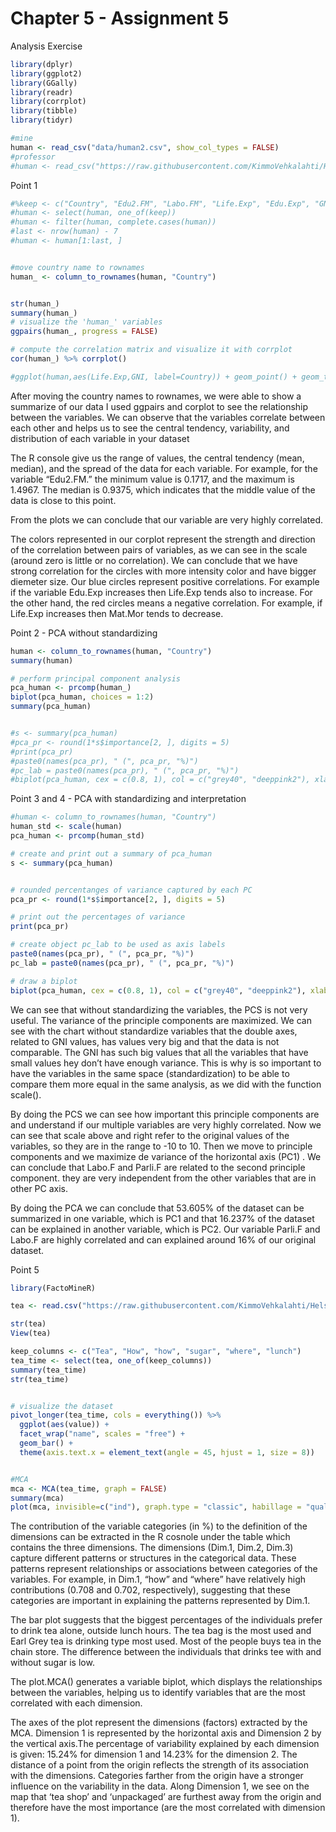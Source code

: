 # Chapter 5 - Assignment 5


Analysis Exercise

```r

library(dplyr)
library(ggplot2)
library(GGally)
library(readr)
library(corrplot)
library(tibble)
library(tidyr)

#mine 
human <- read_csv("data/human2.csv", show_col_types = FALSE)
#professor
#human <- read_csv("https://raw.githubusercontent.com/KimmoVehkalahti/Helsinki-Open-Data-Science/master/datasets/human2.csv", show_col_types = FALSE)
```

Point 1

```r
#%keep <- c("Country", "Edu2.FM", "Labo.FM", "Life.Exp", "Edu.Exp", "GNI", "Mat.Mor", "Ado.Birth", "Parli.F")
#human <- select(human, one_of(keep))
#human <- filter(human, complete.cases(human))
#last <- nrow(human) - 7
#human <- human[1:last, ]


#move country name to rownames
human_ <- column_to_rownames(human, "Country")


str(human_)
summary(human_)
# visualize the 'human_' variables
ggpairs(human_, progress = FALSE)

# compute the correlation matrix and visualize it with corrplot
cor(human_) %>% corrplot()

#ggplot(human,aes(Life.Exp,GNI, label=Country)) + geom_point() + geom_text() + theme_bw()

```
After moving the country names to rownames, we were able to show a summarize of our data 
I used ggpairs and corplot to see the relationship between the variables. We can observe that the variables correlate between each other and helps us to see the central tendency, variability, and distribution of each variable in your dataset

The R console give us the range of values, the central tendency (mean, median), and the spread of the data for each variable. 
For example, for the variable "Edu2.FM." the minimum value is 0.1717, and the maximum is 1.4967. The median is 0.9375, which indicates that the middle value of the data is close to this point.

From the plots we can conclude that our variable are very highly correlated.

The colors represented in our corplot represent the strength and direction of the correlation between pairs of variables, as we can see in the scale (around zero is little or no correlation).
We can conclude that we have strong correlation for the circles with more intensity color and have bigger diemeter size. 
Our blue circles represent positive correlations. For example if the variable Edu.Exp increases then Life.Exp tends also to increase.
For the other hand, the red circles means a negative correlation. For example, if Life.Exp increases then Mat.Mor tends to decrease.


Point 2 - PCA without standardizing

```r

human <- column_to_rownames(human, "Country")
summary(human)

# perform principal component analysis 
pca_human <- prcomp(human_)
biplot(pca_human, choices = 1:2)
summary(pca_human)


#s <- summary(pca_human)
#pca_pr <- round(1*s$importance[2, ], digits = 5)
#print(pca_pr)
#paste0(names(pca_pr), " (", pca_pr, "%)")
#pc_lab = paste0(names(pca_pr), " (", pca_pr, "%)")
#biplot(pca_human, cex = c(0.8, 1), col = c("grey40", "deeppink2"), xlab = pc_lab[1] , ylab = pc_lab[2])

```



Point 3 and 4 - PCA with standardizing and interpretation

```r
#human <- column_to_rownames(human, "Country")
human_std <- scale(human)
pca_human <- prcomp(human_std)

# create and print out a summary of pca_human
s <- summary(pca_human)


# rounded percentanges of variance captured by each PC
pca_pr <- round(1*s$importance[2, ], digits = 5)

# print out the percentages of variance
print(pca_pr)

# create object pc_lab to be used as axis labels
paste0(names(pca_pr), " (", pca_pr, "%)")
pc_lab = paste0(names(pca_pr), " (", pca_pr, "%)")

# draw a biplot
biplot(pca_human, cex = c(0.8, 1), col = c("grey40", "deeppink2"), xlab = pc_lab[1] , ylab = pc_lab[2])

```

We can see that without standardizing the variables, the PCS is not very useful.
The variance of the principle components are maximized. We can see with the chart without standardize variables that the double axes, related to GNI values, has values very big and that the data is not comparable.
The GNI has such big values that all the variables that have small values hey don't  have enough variance. 
This is why is so important to have the variables in the same space (standardization) to be able to compare them more equal in the same analysis, as we did with the function scale().

By doing the PCS we can see how important this principle components are and understand if our multiple variables are very highly correlated.
Now we can see that scale above and right refer to the original values of the variables, so they are in the range to -10 to 10.
Then we move to principle components and we maximize de variance of the horizontal axis (PC1) . We can conclude that Labo.F and Parli.F  are related to the second principle component. they are very independent  from the other variables that are in other PC axis.

By doing the PCA we can conclude that 53.605% of the dataset can be summarized in one variable, which is PC1 and that 16.237% of the dataset can be explained in another variable, which is PC2.
Our variable Parli.F and Labo.F are highly correlated and can explained around 16% of our original dataset.


Point 5

```r
library(FactoMineR)

tea <- read.csv("https://raw.githubusercontent.com/KimmoVehkalahti/Helsinki-Open-Data-Science/master/datasets/tea.csv", stringsAsFactors = TRUE)

str(tea)
View(tea)

keep_columns <- c("Tea", "How", "how", "sugar", "where", "lunch")
tea_time <- select(tea, one_of(keep_columns))
summary(tea_time)
str(tea_time)


# visualize the dataset
pivot_longer(tea_time, cols = everything()) %>% 
  ggplot(aes(value)) + 
  facet_wrap("name", scales = "free") +
  geom_bar() +
  theme(axis.text.x = element_text(angle = 45, hjust = 1, size = 8))


#MCA
mca <- MCA(tea_time, graph = FALSE)
summary(mca)
plot(mca, invisible=c("ind"), graph.type = "classic", habillage = "quali")

```

The contribution of the variable categories (in %) to the definition of the dimensions can be extracted in the R cosnole under the table which contains the three dimensions. 
The dimensions (Dim.1, Dim.2, Dim.3) capture different patterns or structures in the categorical data. These patterns represent relationships or associations between categories of the variables. For example, in Dim.1, "how" and "where" have relatively high contributions (0.708 and 0.702, respectively), suggesting that these categories are important in explaining the patterns represented by Dim.1.

The bar plot suggests that the biggest percentages of the individuals prefer to drink tea alone, outside lunch hours. The tea bag is the most used and Earl Grey tea is drinking type most used. Most of the people buys tea in the chain store. The difference between the individuals that drinks tee with and without sugar is low.

The plot.MCA() generates a variable biplot, which displays the relationships between the variables, helping us to identify variables that are the most correlated with each dimension. 

The axes of the plot represent the dimensions (factors) extracted by the MCA. Dimension 1 is represented by the horizontal axis and Dimension 2 by the vertical axis.The percentage of variability explained by each dimension is given: 15.24% for dimension 1 and 14.23% for the dimension 2.
The distance of a point from the origin reflects the strength of its association with the dimensions. Categories farther from the origin have a stronger influence on the variability in the data.
Along Dimension 1, we see on the map that 'tea shop' and 'unpackaged' are furthest away from the origin and therefore have the most importance (are the most correlated with dimension 1).


